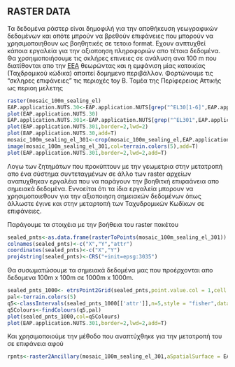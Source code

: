 ## RASTER DATA

Τα δεδομένα ράστερ είναι δημοφιλή για την αποθήκευση γεωγραφικών δεδομένων και οπότε μπρούν να βρεθούν επιφάνειες που μπορούν να χρησιμοποιηθουν ως βοηθητικές σε τετοιο format. Εχουν ανπτυχθεί κάποια εργαλεία για την αξιοποηση πληροφοριών απο τέτοια δεδομένα. Θα χρσηιμοποιήσουμε τις σκλήρες επινειες σε ανάλυση ανα 100 m που διατίθονται απο την [EEA](http://goo.gl/VgvXvR) θεωρώντας και η εμφάνιση μίας κατοικίας (Ταχδρομικού κώδικα) απαιτεί δομημενο περιβάλλον. Φορτώνουμε τις "σκληρες επιφάνειες"  τις περιοχές toy B. Τομέα της Περίφερειας Αττικής ως περιοη μελετης

```r
raster(mosaic_100m_sealing_el)
EAP.application.NUTS.30<-EAP.application.NUTS[grep("^EL30[1-6]",EAP.application.NUTS[["NUTS_ID"]]),]
plot(EAP.application.NUTS.30)
EAP.application.NUTS.301<-EAP.application.NUTS[grep("^EL301",EAP.application.NUTS[["NUTS_ID"]]),]
plot(EAP.application.NUTS.301,border=2,lwd=2)
plot(EAP.application.NUTS.30,add=T)
mosaic_100m_sealing_el_301<-crop(mosaic_100m_sealing_el,EAP.application.NUTS.301)
image(mosaic_100m_sealing_el_301,col=terrain.colors(5),add=T)
plot(EAP.application.NUTS.301,border=2,lwd=2,add=T)
```
Λογω των ζητημάτων που προκύπτουν με την γεωμετρια στην μετατροπή απο  ένα σύστημα συντεταγμένων σε άλλο των raster αρχείων αναπυχθηκαν εργαλέια που να παράγουν την βοηθιτκή επιφαάνεια απο σημειακά δεδομένα. Εννοείται ότι τα ίδια εργαλεία μπορουν να χρησιμοποιεθουν για την αξιοποιηση σημειακών δεδομένων όπως άλλωστε έγινε και στην μεταρτοπή των Ταχυδρομικών Κωδίκων σε επιφάνειες.

Παράγουμε τα στοιχέια με την βοήθεια του raster πακέτου
```r
sealed_pnts<-as.data.frame(rasterToPoints(mosaic_100m_sealing_el_301))
colnames(sealed_pnts)<-c("X","Y","attr")
coordinates(sealed_pnts)<-c("X","Y")
proj4string(sealed_pnts)<-CRS("+init=epsg:3035")
```

Θα συσωματώσουμε τα σημειακά δεδομένα μας που προέρχονται απο δεδομενα 100m x 100m σε 1000m x 1000m.

```r
sealed_pnts_1000<- etrsPoint2Grid(sealed_pnts,point.value.col = 1,cell.size = 1000,mean.flag = T)
pal<-terrain.colors(5)
q5<-classIntervals(sealed_pnts_1000[['attr']],n=5,style = "fisher",dataPrecision = 0)
q5Colours<-findColours(q5,pal)
plot(sealed_pnts_1000,col=q5Colours)
plot(EAP.application.NUTS.301,border=2,lwd=2,add=T)
```



Και χρησιμοποιούμε την μέθοδο που αναπτύχθηκε για την μετατροπή του σε επιφάνεια αφού
```r
rpnts<-raster2Ancillary(mosaic_100m_sealing_el_301,aSpatialSurface = EAP.application.NUTS.301,cell.size = 1000,attr_divisor = 100)

```

